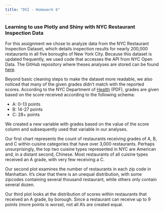 ```yaml
---
title: "DSI - Homework 6"
---
```


### Learning to use Plotly and Shiny with NYC Restaurant Inspection Data

For this assignment we chose to analyze data from the NYC Restaurant Inspection Dataset, which details inspection results for nearly 200,000 restaurants in all five boroughs of New York City. Because this dataset is updated frequently, we used code that accesses the API from NYC Open Data. The GitHub repository where theses analyses are stored can be found [here](https://github.com/carolinadownie/p8105_hw6_cgd2137).

Beyond basic cleaning steps to make the dataset more readable, we also noticed that many of the given grades didn't match with the reported scores. According to the NYC Department of [Health](how-we-score-grade.pdf) (PDF), grades are given based on the score received according to the following schema:

  * A: 0-13 points
  * B: 14-27 points
  * C: 28+ points
  
We created a new variable with grades based on the value of the score column and subsequently used that variable in our analyses.

Our first chart represents the count of restaurants receiving grades of A, B, and C within cuisine categories that have over 3,000 restaurants. Perhaps unsurprisingly, the top two cuisine types represented in NYC are American and, in a distant second, Chinese. Most restaurants of all cuisine types received an A grade, with very few receiving a C.

Our second plot examines the number of restaurants in each zip code in Manhattan. It's clear that there is an unequal distribution, with some zipcodes containing several thousand restaurant, while others only contain several dozen.

Our third plot looks at the distribution of scores within restaurants that received an A grade, by borough. Since a restaurant can receive up to 9 points (more points is worse), not all A's are created equal. 